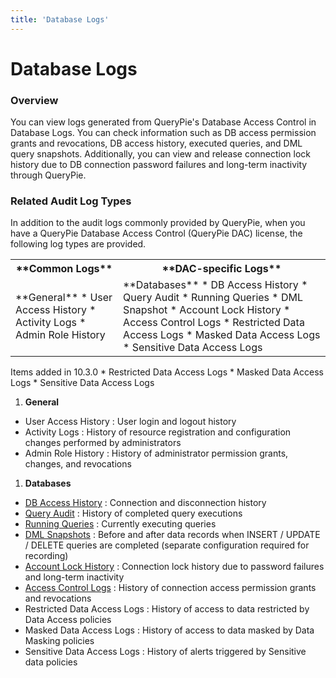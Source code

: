 ```yaml
---
title: 'Database Logs'
---
```



# Database Logs

### Overview

You can view logs generated from QueryPie's Database Access Control in Database Logs. You can check information such as DB access permission grants and revocations, DB access history, executed queries, and DML query snapshots. Additionally, you can view and release connection lock history due to DB connection password failures and long-term inactivity through QueryPie.

### Related Audit Log Types

In addition to the audit logs commonly provided by QueryPie, when you have a QueryPie Database Access Control (QueryPie DAC) license, the following log types are provided.

<table data-table-width="507" data-layout="default" local-id="95470ac3-09e4-4695-80b7-6e7d4ff27bf8">
<tbody>
<tr>
<th data-highlight-colour="var(--ds-background-accent-gray-subtlest, #F4F5F7)">
**Common Logs**
</th>
<th data-highlight-colour="var(--ds-background-accent-gray-subtlest, #F4F5F7)">
**DAC-specific Logs**
</th>
</tr>
<tr>
<td>
**General**
* User Access History
* Activity Logs
* Admin Role History
</td>
<td>
**Databases**
* DB Access History
* Query Audit
* Running Queries
* DML Snapshot
* Account Lock History
* Access Control Logs
* Restricted Data Access Logs
* Masked Data Access Logs
* Sensitive Data Access Logs
</td>
</tr>
</tbody>
</table>

<Callout type="info">
Items added in 10.3.0
* Restricted Data Access Logs
* Masked Data Access Logs
* Sensitive Data Access Logs
</Callout>

1.  **General** 

* User Access History : User login and logout history
* Activity Logs : History of resource registration and configuration changes performed by administrators
* Admin Role History : History of administrator permission grants, changes, and revocations

1.  **Databases** 

* [DB Access History](database-logs/db-access-history) : Connection and disconnection history
* [Query Audit](database-logs/query-audit) : History of completed query executions
* [Running Queries](database-logs/running-queries) : Currently executing queries
* [DML Snapshots](database-logs/dml-snapshots) : Before and after data records when INSERT / UPDATE / DELETE queries are completed (separate configuration required for recording)
* [Account Lock History](database-logs/account-lock-history) : Connection lock history due to password failures and long-term inactivity
* [Access Control Logs](database-logs/access-control-logs) : History of connection access permission grants and revocations
* Restricted Data Access Logs : History of access to data restricted by Data Access policies
* Masked Data Access Logs : History of access to data masked by Data Masking policies
* Sensitive Data Access Logs : History of alerts triggered by Sensitive data policies

